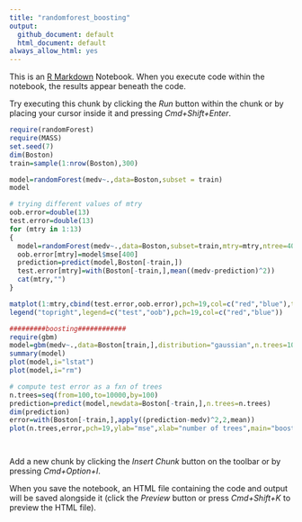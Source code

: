 ```yaml
---
title: "randomforest_boosting"
output:
  github_document: default
  html_document: default
always_allow_html: yes
---
```


This is an [R Markdown](http://rmarkdown.rstudio.com) Notebook. When you execute code within the notebook, the results appear beneath the code. 

Try executing this chunk by clicking the *Run* button within the chunk or by placing your cursor inside it and pressing *Cmd+Shift+Enter*. 

```r

require(randomForest)
require(MASS)
set.seed(7)
dim(Boston)
train=sample(1:nrow(Boston),300)

model=randomForest(medv~.,data=Boston,subset = train)
model
```

```r
# trying different values of mtry
oob.error=double(13)
test.error=double(13)
for (mtry in 1:13)
{
  model=randomForest(medv~.,data=Boston,subset=train,mtry=mtry,ntree=400)
  oob.error[mtry]=model$mse[400]
  prediction=predict(model,Boston[-train,])
  test.error[mtry]=with(Boston[-train,],mean((medv-prediction)^2))
  cat(mtry,"")
}

matplot(1:mtry,cbind(test.error,oob.error),pch=19,col=c("red","blue"),type="b",ylab="MSE")
legend("topright",legend=c("test","oob"),pch=19,col=c("red","blue"))

```
```r
#########boosting############
require(gbm)
model=gbm(medv~.,data=Boston[train,],distribution="gaussian",n.trees=10000,shrinkage=0.01,interaction.depth=4)
summary(model)
plot(model,i="lstat")
plot(model,i="rm")

```
```r

# compute test error as a fxn of trees
n.trees=seq(from=100,to=10000,by=100)
prediction=predict(model,newdata=Boston[-train,],n.trees=n.trees)
dim(prediction)
error=with(Boston[-train,],apply((prediction-medv)^2,2,mean))
plot(n.trees,error,pch=19,ylab="mse",xlab="number of trees",main="boostig test error")




```

Add a new chunk by clicking the *Insert Chunk* button on the toolbar or by pressing *Cmd+Option+I*.

When you save the notebook, an HTML file containing the code and output will be saved alongside it (click the *Preview* button or press *Cmd+Shift+K* to preview the HTML file).
